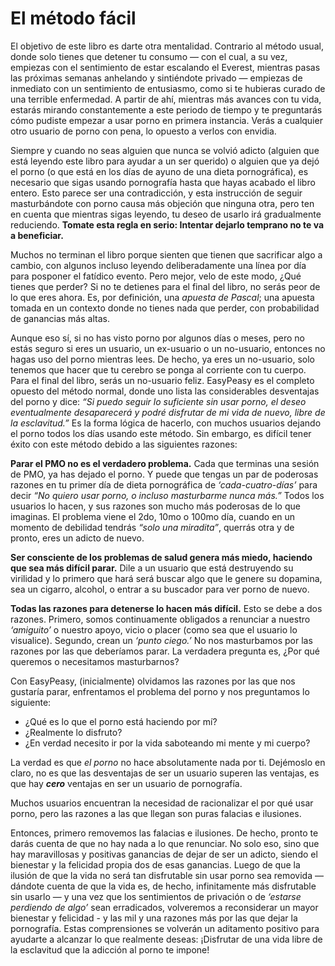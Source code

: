 # El método fácil

El objetivo de este libro es darte otra mentalidad. Contrario al método usual, donde solo tienes que detener tu consumo — con el cual, a su vez, empiezas con el sentimiento de estar escalando el Everest, mientras pasas las próximas semanas anhelando y sintiéndote privado — empiezas de inmediato con un sentimiento de entusiasmo, como si te hubieras curado de una terrible enfermedad. A partir de ahí, mientras más avances con tu vida, estarás mirando constantemente a este periodo de tiempo y te preguntarás cómo pudiste empezar a usar porno en primera instancia. Verás a cualquier otro usuario de porno con pena, lo opuesto a verlos con envidia.

Siempre y cuando no seas alguien que nunca se volvió adicto (alguien que está leyendo este libro para ayudar a un ser querido) o alguien que ya dejó el porno (o que está en los días de ayuno de una dieta pornográfica), es necesario que sigas usando pornografía hasta que hayas acabado el libro entero. Esto parece ser una contradicción, y esta instrucción de seguir masturbándote con porno causa más objeción que ninguna otra, pero ten en cuenta que mientras sigas leyendo, tu deseo de usarlo irá gradualmente reduciendo. **Tomate esta regla en serio: Intentar dejarlo temprano no te va a beneficiar.**

Muchos no terminan el libro porque sienten que tienen que sacrificar algo a cambio, con algunos incluso leyendo deliberadamente una línea por día para posponer el fatídico evento. Pero mejor, velo de este modo, ¿Qué tienes que perder? Si no te detienes para el final del libro, no serás peor de lo que eres ahora. Es, por definición, una _apuesta de Pascal_; una apuesta tomada en un contexto donde no tienes nada que perder, con probabilidad de ganancias más altas.

Aunque eso sí, si no has visto porno por algunos días o meses, pero no estás seguro si eres un usuario, un ex-usuario o un no-usuario, entonces no hagas uso del porno mientras lees. De hecho, ya eres un no-usuario, solo tenemos que hacer que tu cerebro se ponga al corriente con tu cuerpo. Para el final del libro, serás un no-usuario feliz. EasyPeasy es el completo opuesto del método normal, donde uno lista las considerables desventajas del porno y dice: 
_“Si puedo seguir lo suficiente sin usar porno, el deseo eventualmente desaparecerá y podré disfrutar de mi vida de nuevo, libre de la esclavitud.”_
Es la forma lógica de hacerlo, con muchos usuarios dejando el porno todos los días usando este método. Sin embargo, es difícil tener éxito con este método debido a las siguientes razones:

**Parar el PMO no es el verdadero problema.** Cada que terminas una sesión de PMO, ya has dejado el porno. Y puede que tengas un par de poderosas razones en tu primer día de dieta pornográfica de _‘cada-cuatro-días’_ para decir _“No quiero usar porno, o incluso masturbarme nunca más.”_ Todos los usuarios lo hacen, y sus razones son mucho más poderosas de lo que imaginas. El problema viene el 2do, 10mo o 100mo día, cuando en un momento de debilidad tendrás _“solo una miradita”_, querrás otra y de pronto, eres un adicto de nuevo. 

**Ser consciente de los problemas de salud genera más miedo, haciendo que sea más difícil parar.** Dile a un usuario que está destruyendo su virilidad y lo primero que hará será buscar algo que le genere su dopamina, sea un cigarro, alcohol, o entrar a su buscador para ver porno de nuevo.

**Todas las razones para detenerse lo hacen más difícil.** Esto se debe a dos razones. Primero, somos continuamente obligados a renunciar a nuestro _‘amiguito’_ o nuestro apoyo, vicio o placer (como sea que el usuario lo visualice). Segundo, crean un _‘punto ciego.’_ No nos masturbamos por las razones por las que deberíamos parar. La verdadera pregunta es, ¿Por qué queremos o necesitamos masturbarnos?

Con EasyPeasy, (inicialmente) olvidamos las razones por las que nos gustaría parar, enfrentamos el problema del porno y nos preguntamos lo siguiente:

* ¿Qué es lo que el porno está haciendo por mí?
* ¿Realmente lo disfruto?
* ¿En verdad necesito ir por la vida saboteando mi mente y mi cuerpo?

La verdad es que _el porno_ no hace absolutamente nada por ti. Dejémoslo en claro, no es que las desventajas de ser un usuario superen las ventajas, es que hay _**cero**_ ventajas en ser un usuario de pornografía.

Muchos usuarios encuentran la necesidad de racionalizar el por qué usar porno, pero las razones a las que llegan son puras falacias e ilusiones. 

Entonces, primero removemos las falacias e ilusiones. De hecho, pronto te darás cuenta de que no hay nada a lo que renunciar. No solo eso, sino que hay maravillosas y positivas ganancias de dejar de ser un adicto, siendo el bienestar y la felicidad propia dos de esas ganancias. Luego de que la ilusión de que la vida no será tan disfrutable sin usar porno sea removida — dándote cuenta de que la vida es, de hecho, infinitamente más disfrutable sin usarlo — y una vez que los sentimientos de privación o de _‘estarse perdiendo de algo’_ sean erradicados, volveremos a reconsiderar un mayor bienestar y felicidad - y las mil y una razones más por las que dejar la pornografía. Estas comprensiones se volverán un aditamento positivo para ayudarte a alcanzar lo que realmente deseas: ¡Disfrutar de una vida libre de la esclavitud que la adicción al porno te impone!

